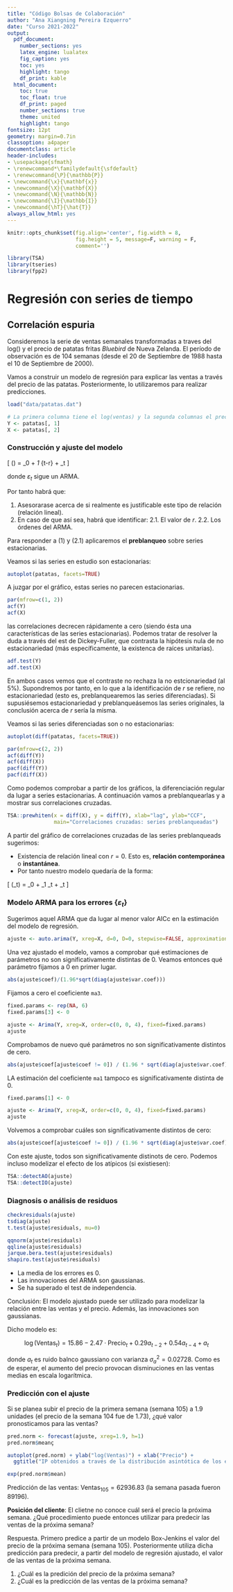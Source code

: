 ```yaml
---
title: "Código Bolsas de Colaboración"
author: "Ana Xiangning Pereira Ezquerro"
date: "Curso 2021-2022"
output:
  pdf_document:
    number_sections: yes
    latex_engine: lualatex
    fig_caption: yes
    toc: yes
    highlight: tango
    df_print: kable
  html_document:
    toc: true
    toc_float: true
    df_print: paged
    number_sections: true
    theme: united
    highlight: tango
fontsize: 12pt
geometry: margin=0.7in
classoption: a4paper
documentclass: article
header-includes:
- \usepackage{sfmath}
- \renewcommand*\familydefault{\sfdefault}
- \renewcommand{\P}{\mathbb{P}}
- \newcommand{\x}{\mathbf{x}}
- \newcommand{\X}{\mathbf{X}}
- \newcommand{\N}{\mathbb{N}}
- \newcommand{\I}{\mathbb{I}}
- \newcommand{\hT}{\hat{T}}
always_allow_html: yes
---
```




```r
knitr::opts_chunk$set(fig.align='center', fig.width = 8, 
                      fig.height = 5, message=F, warning = F,
                      comment='')

library(TSA)
library(tseries)
library(fpp2)
```


# Regresión con series de tiempo
## Correlación espuria

Consideremos la serie de ventas semanales transformadas a traves del log() y el precio de patatas fritas *Bluebird* de Nueva Zelanda. El período de observación es de 104 semanas (desde el 20 de Septiembre de 1988 hasta el 10 de Septiembre de 2000).


Vamos a construir un modelo de regresión para explicar las ventas a través del precio de las patatas. Posteriormente, lo utilizaremos para realizar predicciones.


```r
load("data/patatas.dat")

# La primera columna tiene el log(ventas) y la segunda columnas el precio de las patatas
Y <- patatas[, 1]
X <- patatas[, 2]
```


### Construcción y ajuste del modelo

\[ \log(\text{Ventas}) = \beta_0 + \beta_1 \text{Precio}_{t-r} + \varepsilon_t \]

donde $\varepsilon_t$ sigue un ARMA.


Por tanto habrá que:

1. Asesorarase acerca de si realmente es justificable este tipo de relación (relación lineal).
2. En caso de que así sea, habrá que identificar:
  2.1. El valor de $r$.
  2.2. Los órdenes del ARMA.

Para responder a (1) y (2.1) aplicaremos el **preblanqueo** sobre series estacionarias.


Veamos si las series en estudio son estacionarias:


```r
autoplot(patatas, facets=TRUE)
```


A juzgar por el gráfico, estas series no parecen estacionarias.

```r
par(mfrow=c(1, 2))
acf(Y)
acf(X)
```

las correlaciones decrecen rápidamente a cero (siendo ésta una características de las series estacionarias). Podemos tratar de resolver la duda a través del est de Dickey-Fuller, que contrasta la hipótesis nula de no estacionariedad (más específicamente, la existenca de raíces unitarias).


```r
adf.test(Y)
adf.test(X)
```

En ambos casos vemos que el contraste no rechaza la no estcionariedad (al 5%). Supondremos por tanto, en lo que a la identificación de $r$ se refiere, no estacionariedad (esto es, preblanquearemos las series diferenciadas). Si supusiésemos estacionariedad y preblanqueásemos las series originales, la conclusión acerca de $r$ sería la misma.


Veamos si las series diferenciadas son o no estacionarias:

```r
autoplot(diff(patatas, facets=TRUE))
```


```r
par(mfrow=c(2, 2))
acf(diff(Y))
acf(diff(X))
pacf(diff(Y))
pacf(diff(X))
```


Como podemos comprobar a partir de los gráficos, la diferenciación regular da lugar a series estacionarias. A continuación vamos a preblanquearlas y a mostrar sus correlaciones cruzadas.

```r
TSA::prewhiten(x = diff(X), y = diff(Y), xlab="lag", ylab="CCF",
               main="Correlaciones cruzadas: series preblanqueadas")
```

A partir del gráfico de correlaciones cruzadas de las series preblanqueads sugerimos:

* Existencia de relación lineal con $r=0$. Esto es, **relación contemporánea** o **instantánea**.
* Por tanto nuestro modelo quedaría de la forma:

\[ \log(\text{Ventas}_t) = \beta_0 + \beta_1 \text{Precio}_t + \varepsilon_t \]


### Modelo ARMA para los errores $\{ \varepsilon_t \}$

Sugerimos aquel ARMA que da lugar al menor valor AICc en la estimación del modelo de regresión.

```r
ajuste <- auto.arima(Y, xreg=X, d=0, D=0, stepwise=FALSE, approximation=FALSE, trace=TRUE)
```


Una vez ajustado el modelo, vamos a comprobar qué estimaciones de parámetros no son significativamente distintas de 0. Veamos entonces qué parámetro fijamos a 0 en primer lugar. 

```r
abs(ajuste$coef)/(1.96*sqrt(diag(ajuste$var.coef)))
```
Fijamos a cero el coeficiente `ma3`.

```r
fixed.params <- rep(NA, 6)
fixed.params[3] <- 0
```


```r
ajuste <- Arima(Y, xreg=X, order=c(0, 0, 4), fixed=fixed.params)
ajuste
```

Comprobamos de nuevo qué parámetros no son significativamente distintos de cero.

```r
abs(ajuste$coef[ajuste$coef != 0]) / (1.96 * sqrt(diag(ajuste$var.coef)))
```


LA estimación del coeficiente `ma1` tampoco es significativamente distinta de 0.

```r
fixed.params[1] <- 0

ajuste <- Arima(Y, xreg=X, order=c(0, 0, 4), fixed=fixed.params)
ajuste
```

Volvemos a comprobar cuáles son significativamente distintos de cero:

```r
abs(ajuste$coef[ajuste$coef != 0]) / (1.96 * sqrt(diag(ajuste$var.coef)))
```

Con este ajuste, todos son significativamente distinots de cero. Podemos incluso modelizar el efecto de los atípicos (si existiesen):

```r
TSA::detectAO(ajuste)
TSA::detectIO(ajuste)
```

### Diagnosis o análisis de residuos

```r
checkresiduals(ajuste)
tsdiag(ajuste)
t.test(ajuste$residuals, mu=0)
```

```r
qqnorm(ajuste$residuals)
qqline(ajuste$residuals)
jarque.bera.test(ajuste$residuals)
shapiro.test(ajuste$residuals)
```
* La media de los errores es 0.
* Las innovaciones del ARMA son gaussianas.
* Se ha superado el test de independencia.


Conclusión: El modelo ajustado puede ser utilizado para modelizar la relación entre las ventas y el precio. Además, las innovaciones son gaussianas.

Dicho modelo es:

$$ \log(\text{Ventas}_t) = 15.86 - 2.47 \cdot \text{Precio}_t + 0.29a_{t-2} + 0.54 a_{t-4} + a_t $$

donde $a_t$ es ruido balnco gaussiano con varianza $\sigma_a^2 = 0.02728$. Como es de esperar, el aumento del precio provocan disminuciones en las ventas medias en escala logarítmica.



### Predicción con el ajuste

Si se planea subir el precio de la primera semana (semana 105) a 1.9 unidades (el precio de la semana 104 fue de 1.73), ¿qué valor pronosticamos para las ventas?

```r
pred.norm <- forecast(ajuste, xreg=1.9, h=1)
pred.norm$meanç
```

```r
autoplot(pred.norm) + ylab("log(Ventas)") + xlab("Precio") +
  ggtitle("IP obtenidos a través de la distribución asintótica de los errores de predición")
```

```r
exp(pred.norm$mean)
```


Predicción de las ventas: $\text{Ventas}_{105} = 62936.83$ (la semana pasada fueron 89196).


**Posición del cliente**: El clietne no conoce cuál será el precio la próxima semana. ¿Qué procedimiento puede entonces utilizar para predecir las ventas de la próxima semana?


Respuesta. Primero predice a partir de un modelo Box-Jenkins el valor del precio de la próxima semana (semana 105). Posteriormente utiliza dicha predicción para predecir, a partir del modelo de regresión ajustado, el valor de las ventas de la próxima semana.

1. ¿Cuál es la predición del precio de la próxima semana?
2. ¿Cuál es la predicción de las ventas de la próxima semana?






















